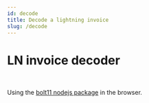 ```yaml
---
id: decode
title: Decode a lightning invoice
slug: /decode
---
```


# LN invoice decoder


<DecodeInvoice />

<br />

Using the [bolt11 nodejs package](https://www.npmjs.com/package/bolt11) in the browser.